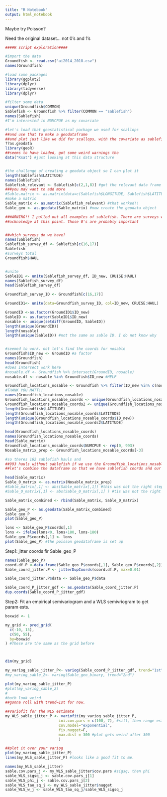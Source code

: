```yaml
---
title: "R Notebook"
output: html_notebook
---
```


Maybe try Poisson?

Need the original dataset... not 0's and 1's
```r
####R script exploration####

#import the data
Groundfish <- read.csv("ai2014_2018.csv")
names(Groundfish)

#load some packages
library(ggplot2)
library(dplyr)
library(tidyverse)
library(dplyr)

#filter some data
unique(Groundfish$COMMON)
Sablefish <- Groundfish %>% filter(COMMON == "sablefish")
names(Sablefish)
#I'm interested in NUMCPUE as my covariate

#let's load that geostatistical package we used for scallops
##and use that to make a geodataframe
##and plot just like we did for scallops, with the covariate as sablefish number
??as.geodata
library(geoR)
##seems to have loaded, got some weird warnings tho
data("Ksat") #just looking at this data structure


#the challenge of creating a geodata object so I can plot it
length(Sablefish$LATITUDE)
names(Sablefish)
Sablefish_relevant <- Sablefish[c(2,1,8)] #got the relevant data frame here
###you may want to add more
#Sable.matrix <- as.matrix(data=c(Sablefish$LONGITUDE, Sablefish$LATITUDE, ),nrow=162)
#make a matric
Sable_matrix <- as.matrix(Sablefish_relevant) #that worked!!
Sable_geo <- as.geodata(Sable_matrix) #now create the geodata object

##WARNING!! I pulled out all examples of sablefish. There are surveys with 0 sablefish that I did not
##acknoledge at this point. Those 0's are probably important


##which surveys do we have?
names(Sablefish)
Sablefish_survey_df <- Sablefish[c(16,17)]
Sablefish
#surveys total
Groundfish$HAUL


#unite
SableID1 <- unite(Sablefish_survey_df, ID_new, CRUISE:HAUL)
names(Sablefish_survey_df)
head(Sablefish_survey_df)

Groundfish_survey_ID <- Groundfish[c(16,17)]

GroundID1<- unite(data=Groundfish_survey_ID, col=ID_new, CRUISE:HAUL)

GroundID <-as.factor(GroundID1$ID_new)
SableID <- as.factor(SableID1$ID_new)
nosable <- unique(setdiff(GroundID, SableID))
length(unique(GroundID))
length(nosable)
length(unique(SableID)) #not the same as sable ID. I do not know why


#seemed to work. not let's find the coords for nosable
Groundfish$ID_new <- GroundID #a factor
names(Groundfish)
head(Groundfish)
#does intersect work here
#nosable.df <- Groundfish %>% intersect(GroundID, nosable)
nosable.df <- nosable %in% Groundfish$ID_new #HELP

Groundfish_locations_nosable <- Groundfish %>% filter(ID_new %in% c(nosable))
#THANK YOU MATT!!
names(Groundfish_locations_nosable)
Groundfish_locations_nosable_coords <- unique(Groundfish_locations_nosable[c(2,1,18)])
Groundfish_locations_nosable_coords2 <- unique(Groundfish_locations_nosable[c(2,1)])
length(Groundfish$LATITUDE)
length(Groundfish_locations_nosable_coords$LATITUDE)
length(unique(Groundfish_locations_nosable_coords$ID_new))
length(Groundfish_locations_nosable_coords2$LATITUDE)

head(Groundfish_locations_nosable_coords)
names(Groundfish_locations_nosable_coords)
head(Sable_matrix)
Groundfish_locations_nosable_coords$NUMCPUE <- rep(0, 993)
Nosable_matrix_prep <- Groundfish_locations_nosable_coords[-3]

#so theres 162 sablefish hauls and
##993 hauls without sablefish if we use the Groundfish_locations_nosable_coords dataset
##let's combine the dataframe so that we have sablefish coords and our zeros!!

head(Sable_matrix)
Sable_0_matrix <- as.matrix(Nosable_matrix_prep)
#Sable_matrix[,1] <- abs(Sable_matrix[,1]) #this was not the right step
#Sable_0_matrix[,1] <- abs(Sable_0_matrix[,1] ) #tis was not the right step

Sable_matrix_combined <- rbind(Sable_matrix, Sable_0_matrix)

Sable_geo_P <- as.geodata(Sable_matrix_combined)
Sable_geo_P
plot(Sable_geo_P)

lons <- Sable_geo_P$coords[,1]
lons <- ifelse(lons<0, lons+180, lons-180)
Sable_geo_P$coords[,1] <- lons
plot(Sable_geo_P) #the poisson geodataframe is set up
```

Step1: jitter coords fir Sable_geo_P
```r
names(Sable_geo_P)
coord.df.P <-data.frame(Sable_geo_P$coords[,1], Sable_geo_P$coords[,2])
Sable_coord_jitter.P <- jitterDupCoords(coord.df.P, max=0.01)

Sable_coord_jitter.P$data <- Sable_geo_P$data

Sable_coord_P_jitter_gdf <- as.geodata(Sable_coord_jitter.P)
dup.coords(Sable_coord_P_jitter_gdf)
```

Step2: Fit an empirical semivariogram and a WLS semivriogram to get param ests.

```r
boxwid <- 1

my_grid <- pred_grid(  
  c(-10, 15),
  c(50, 55),
  by=boxwid
) #These are the same as the grid before



dim(my_grid)

my_variog_sable_jitter_P<- variog(Sable_coord_P_jitter_gdf, trend="1st") 
#my_variog_sable_2<- variog(Sable_geo_binary, trend="2nd") 

plot(my_variog_sable_jitter_P)
#plot(my_variog_sable_2)
#
#both look weird
##gonna roll with trend=1st for now.

##Variofit for the WLS estimate
my_WLS_sable_jitter_P <- variofit(my_variog_sable_jitter_P,
                        ini.cov.pars = c(100, 7), #sill, then range estimates
                        cov.model="exponential",
                        fix.nugget=F,
                        max.dist = 300 #plot gets weird after 300
                        )

##plot it over your variog
plot(my_variog_sable_jitter_P)
lines(my_WLS_sable_jitter_P) #looks like a good fit to me.

names(my_WLS_sable_jitter)
sable.cov.pars_j <- my_WLS_sable_jitter$cov.pars #sigsq, then phi
sable_WLS_sigsq_j <- sable.cov.pars_j[1]
sable_WLS_phi_j <- sable.cov.pars_j[2]
sable_WLS_tao_sq_j <- my_WLS_sable_jitter$nugget
sable_WLS_w_j <- sable_WLS_tao_sq_j/sable_WLS_sigsq_j
```

